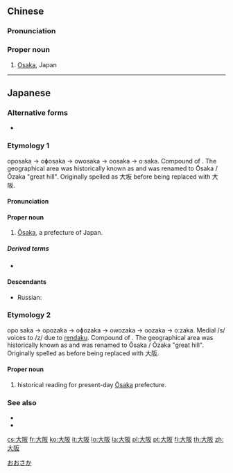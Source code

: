 {{also|大坂}}
==Chinese==
{{zh-forms}}

===Pronunciation===
{{zh-pron
|m=Dàbǎn
|c=daai6 baan2
|mn=Tāi-pán
|cat=pn
}}

===Proper noun===
{{zh-proper noun}}

# [[Osaka]], Japan

{{zh-cat|Cities}}

----

==Japanese==
{{wikipedia|Ōsaka}}

===Alternative forms===
* {{l|ja|大坂}}

===Etymology 1===
{{ja-kanjitab|おお|さか|yomi=kun}}

oposaka → oɸosaka → owosaka → oosaka → oːsaka. Compound of {{compound|大|tr1=ō|t1=great|阪|tr2=saka|t2=hill|lang=ja}}. The geographical area was historically known as {{m|ja|小坂|tr=Osaka, Ozaka||little hill}} and was renamed to Ōsaka / Ōzaka "great hill". Originally spelled as 大坂 before being replaced with 大阪.

====Pronunciation====
{{ja-pron|おおさか|acc=h}}

====Proper noun====
{{ja-pos|おおさか|proper|hhira=おほさか}}

# [[Ōsaka]], a prefecture of Japan.

=====Derived terms=====
* {{ja-r|大阪府|^おおさかふ}}

====Descendants====
* Russian: {{l|ru|О́сака|g=f}}

===Etymology 2===
{{ja-kanjitab|おお|さか|k2=ざか|r=y|yomi=kun}}

opo saka → opozaka → oɸozaka → owozaka → oozaka → oːzaka. Medial /s/ voices to /z/ due to [[w:Rendaku|rendaku]]. Compound of {{compound|大|tr1=ō|t1=great|阪|tr2=saka|t2=hill|lang=ja}}. The geographical area was historically known as {{m|ja|小坂|tr=Osaka, Ozaka||little hill}} and was renamed to Ōsaka / Ōzaka "great hill". Originally spelled as {{m|ja|大坂}} before being replaced with 大阪.

====Proper noun====
{{ja-pos|おおざか|proper|hhira=おほざか}}

# historical reading for present-day [[Ōsaka]] prefecture.

===See also===
* {{ja-r|逢坂|^おうさか}}
* {{ja-r|難波|^なにわ}}

[[Category:ja:Cities|おおさか]]

[[cs:大阪]]
[[fr:大阪]]
[[ko:大阪]]
[[it:大阪]]
[[lo:大阪]]
[[la:大阪]]
[[pl:大阪]]
[[pt:大阪]]
[[fi:大阪]]
[[th:大阪]]
[[zh:大阪]]